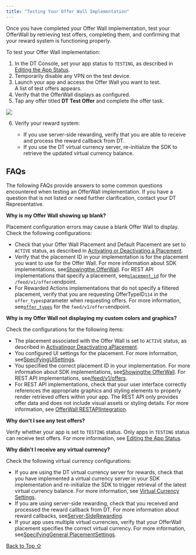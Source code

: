 ```yaml
---
title: "Testing Your Offer Wall Implementation"
---
```


Once you have completed your Offer Wall implementation, test your OfferWall by retrieving test offers, completing them, and confirming that your reward system is functioning properly.

To test your Offer Wall implementation:

1. In the DT Console, set your app status to `TESTING`, as described in [Editing the App Status](https://developer.digitalturbine.com/hc/en-us/articles/17993845721500-Editing-App-Settings#h_01JKCJ7D6WR361PA7VW65A7VQP).
2. Temporarily disable any VPN on the test device.
3. Launch your app and access the Offer Wall you want to test.\
   A list of test offers appears.
4. Verify that the OfferWall displays as configured.
5. Tap any offer titled **DT Test Offer** and complete the offer task.

<Frame caption="Test Offers">
  <img src="https://developer.digitalturbine.com/hc/article_attachments/18796459758364" />
</Frame>

6. Verify your reward system:

   * If you use server-side rewarding, verify that you are able to receive and process the reward callback from DT.
   * If you use the DT virtual currency server, re-initialize the SDK to retrieve the updated virtual currency balance.

## FAQs

The following FAQs provide answers to some common questions encountered when testing an OfferWall implementation. If you have a question that is not listed or need further clarification, contact your DT Representative.

**Why is my Offer Wall showing up blank?**

Placement configuration errors may cause a blank Offer Wall to display. Check the following configurations:

* Check that your Offer Wall Placement and Default Placement are set to `ACTIVE` status, as described in [Activating or Deactivating a Placement](https://developer.digitalturbine.com/hc/en-us/articles/17993760743964-Specifying-General-Placement-Settings#h_01JJD43Y0JM073FNZ50EXP06YN).
* Verify that the placement ID in your implementation is for the placement you want to use for the Offer Wall. For more information about SDK implementations, see[Showingthe OfferWall](https://developer.digitalturbine.com/hc/en-us/articles/16605723967132-SDK-Plugin-APIs#01H5X25K7MMDH2QRKMKR7DR8RQ). For REST API implementations that specify a placement, see[`placement_id`](/hc/en-us/articles/16898997163676-feed-v1-offers#PlacementID) for the `/feed/v1/offers`endpoint.
* For Rewarded Actions implementations that do not specify a filtered placement, verify that you are requesting OfferTypeID`114` in the `offer_types`parameter when requesting offers. For more information, see[`offer_types`](/hc/en-us/articles/16898997163676-feed-v1-offers#offer_types) for the `feed/v1/offers`endpoint.

**Why is my Offer Wall not displaying my custom colors and graphics?**

Check the configurations for the following items:

* The placement associated with the Offer Wall is set to `ACTIVE` status, as described in [Activatingor Deactivating aPlacement](https://developer.digitalturbine.com/hc/en-us/articles/17993760743964-Specifying-General-Placement-Settings#h_01JJD43Y0JM073FNZ50EXP06YN).
* You configured UI settings for the placement. For more information, see[SpecifyingUISettings](https://developer.digitalturbine.com/hc/en-us/articles/17993803640732-Specifying-UI-Settings).
* You specified the correct placement ID in your implementation. For more information about SDK implementations, see[Showingthe OfferWall](https://developer.digitalturbine.com/hc/en-us/articles/16605723967132-SDK-Plugin-APIs#01H5X25K7MMDH2QRKMKR7DR8RQ). For REST API implementations, see[/feed/v1/offers](/hc/en-us/articles/16898997163676-feed-v1-offers#PlacementID).
* For REST API implementations, check that your user interface correctly references the appropriate graphics and styling elements to properly render retrieved offers within your app. The REST API only provides offer data and does not include visual assets or styling details. For more information, see [OfferWall RESTAPIIntegration](https://developer.digitalturbine.com/hc/en-us/articles/360011061718-Offer-Wall-REST-API-Integration).

**Why don't I see any test offers?**

Verify whether your app is set to `TESTING` status. Only apps in `TESTING` status can receive test offers. For more information, see [Editing the App Status](https://developer.digitalturbine.com/hc/en-us/articles/17993845721500-Editing-App-Settings#h_01JKCJ7D6WR361PA7VW65A7VQP).

**Why didn't I receive any virtual currency?**

Check the following virtual currency configurations:

* If you are using the DT virtual currency server for rewards, check that you have implemented a virtual currency server in your SDK implementation and re-initialize the SDK to trigger retrieval of the latest virtual currency balance. For more information, see [Virtual Currency Settings](https://developer.digitalturbine.com/hc/en-us/articles/16605723967132-SDK-Plugin-APIs#h_01JBGQ735VFTQVC5W6K89FVTCJ).
* If you are using server-side rewarding, check that you received and processed the reward callback from DT. For more information about reward callbacks, see[Server-SideRewarding](https://developer.digitalturbine.com/hc/en-us/articles/360010867817-Server-Side-Rewarding).
* If your app uses multiple virtual currencies, verify that your OfferWall placement specifies the correct virtual currency. For more information, see[SpecifyingGeneral PlacementSettings](https://developer.digitalturbine.com/hc/en-us/articles/17993760743964-Specifying-General-Placement-Settings).



[Back to Top ⇧](#top)

